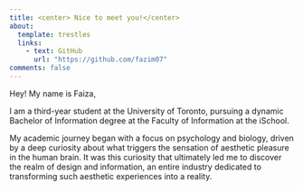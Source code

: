 ```yaml
---
title: <center> Nice to meet you!</center>
about: 
  template: trestles
  links: 
    - text: GitHub
      url: "https://github.com/fazim07"
comments: false
---
```


Hey! My name is Faiza,

I am a third-year student at the University of Toronto, pursuing a dynamic Bachelor of Information degree at the Faculty of Information at the iSchool.

My academic journey began with a focus on psychology and biology, driven by a deep curiosity about what triggers the sensation of aesthetic pleasure in the human brain. It was this curiosity that ultimately led me to discover the realm of design and information, an entire industry dedicated to transforming such aesthetic experiences into a reality.

